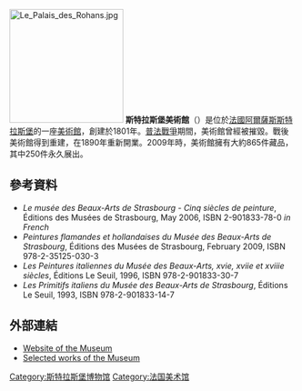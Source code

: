 [[File:Le_Palais_des_Rohans.jpg|200px]]
'''斯特拉斯堡美術館'''（{{lang-fr|Musée des Beaux-Arts de Strasbourg}}）是位於[[法國|法國]][[阿爾薩斯|阿爾薩斯]][[斯特拉斯堡|斯特拉斯堡]]的一座[[美術館|美術館]]，創建於1801年。[[普法戰爭|普法戰爭]]期間，美術館曾經被摧毀。戰後美術館得到重建，在1890年重新開業。2009年時，美術館擁有大約865件藏品，其中250件永久展出。 

==參考資料==
*''Le musée des Beaux-Arts de Strasbourg - Cinq siècles de peinture'', Éditions des Musées de Strasbourg, May 2006, ISBN 2-901833-78-0 ''in French''
*''Peintures flamandes et hollandaises du Musée des Beaux-Arts de Strasbourg'', Éditions des Musées de Strasbourg, February 2009, ISBN 978-2-35125-030-3
*''Les Peintures italiennes du Musée des Beaux-Arts, xvie, xviie et xviiie siècles'', Éditions Le Seuil, 1996, ISBN 978-2-901833-30-7
*''Les Primitifs italiens du Musée des Beaux-Arts de Strasbourg'', Éditions Le Seuil, 1993, ISBN 978-2-901833-14-7

==外部連結==
{{Commons category|Musée des Beaux-Arts de Strasbourg}}
*[https://web.archive.org/web/20150327041525/http://www.musees-strasbourg.org/index.php?page=Musee-des-Beaux-Arts-en Website of the Museum]
*[https://web.archive.org/web/20150603060459/http://www.musees-strasbourg.org/index.php?page=primitifs Selected works of the Museum]

[[Category:斯特拉斯堡博物馆|Category:斯特拉斯堡博物馆]]
[[Category:法国美术馆|Category:法国美术馆]]